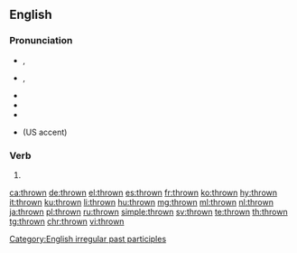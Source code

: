 ==English==

===Pronunciation===
* {{a|UK}} {{enPR|thrōn}}, {{IPA|/θrəʊn/|lang=en}}
* {{a|US}} {{enPR|thrōn}}, {{IPA|/θroʊn/|lang=en}}
* {{audio|en-us-thrown.ogg|Audio (US)|lang=en}}
* {{audio|En-uk-thrown.ogg|Audio (UK)|lang=en}}
* {{rhymes|əʊn|lang=en}}
* {{homophones|lang=en|throne}} (US accent)

===Verb===
{{head|en|past participle}}

# {{past participle of|throw|lang=en|nocat=1}}

[[Category:English irregular past participles]]

[[ca:thrown]]
[[de:thrown]]
[[el:thrown]]
[[es:thrown]]
[[fr:thrown]]
[[ko:thrown]]
[[hy:thrown]]
[[it:thrown]]
[[ku:thrown]]
[[li:thrown]]
[[hu:thrown]]
[[mg:thrown]]
[[ml:thrown]]
[[nl:thrown]]
[[ja:thrown]]
[[pl:thrown]]
[[ru:thrown]]
[[simple:thrown]]
[[sv:thrown]]
[[te:thrown]]
[[th:thrown]]
[[tg:thrown]]
[[chr:thrown]]
[[vi:thrown]]